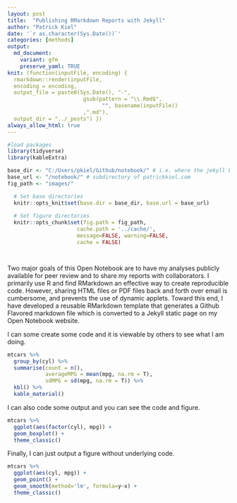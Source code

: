 ```yaml
---
layout: post
title:  "Publishing RMarkdown Reports with Jekyll"
author: "Patrick Kiel"
date: '`r as.character(Sys.Date())`'
categories: [methods]
output:
  md_document:
    variant: gfm
    preserve_yaml: TRUE
knit: (function(inputFile, encoding) {
  rmarkdown::render(inputFile, 
  encoding = encoding, 
  output_file = paste0(Sys.Date(), "-",
                        gsub(pattern = "\\.Rmd$",
                              "", basename(inputFile))
                        ,".md"), 
  output_dir = "../_posts") })
always_allow_html: true
---
```


```r
#load packages
library(tidyverse)
library(kableExtra)

base_dir <- "C:/Users/pkiel/Github/notebook/" # i.e. where the jekyll blog is on the hard drive.
base_url <- "/notebook/" # subdirectory of patrickkiel.com
fig_path <- "images/"

  # Set base directories
  knitr::opts_knit$set(base.dir = base_dir, base.url = base_url)
  
  # Set figure directories
  knitr::opts_chunk$set(fig.path = fig_path,
                      cache.path = '../cache/',
                      message=FALSE, warning=FALSE,
                      cache = FALSE)




```

Two major goals of this Open Notebook are to have my analyses publicly available for peer review and to share my reports with collaborators. I primarily use R and find RMarkdown an effective way to create reproducible code. However, sharing HTML files or PDF files back and forth over email is cumbersome, and prevents the use of dynamic applets. Toward this end, I have developed a reusable RMarkdown template that generates a Github Flavored markdown file which is converted to a Jekyll static page on my Open Notebook website.

I can some create some code and it is viewable by others to see what I am doing.

```r
mtcars %>%
  group_by(cyl) %>%
  summarise(count = n(),
            averageMPG = mean(mpg, na.rm = T),
            sdMPG = sd(mpg, na.rm = T)) %>%
  kbl() %>%
  kable_material()
```


I can also code some output and you can see the code and figure.

```r
mtcars %>%
  ggplot(aes(factor(cyl), mpg)) +
  geom_boxplot() +
  theme_classic()
```

Finally, I can just output a figure without underlying code.
```r
mtcars %>%
  ggplot(aes(cyl, mpg)) +
  geom_point() +
  geom_smooth(method='lm', formula=y~x) +
  theme_classic()
```

